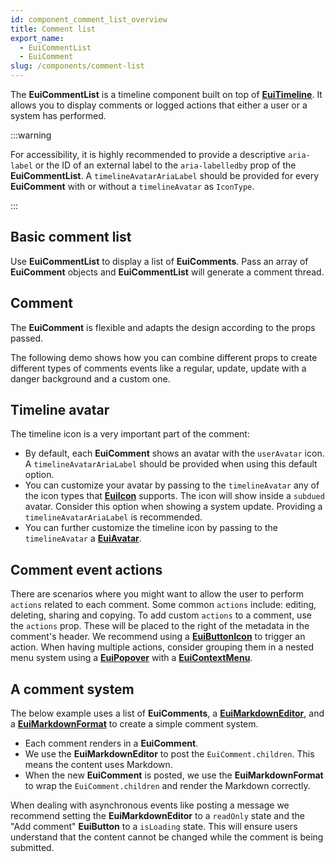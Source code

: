 ```yaml
---
id: component_comment_list_overview
title: Comment list
export_name:
  - EuiCommentList
  - EuiComment
slug: /components/comment-list
---
```


The **EuiCommentList** is a timeline component built on top of [**EuiTimeline**](#/display/timeline).
It allows you to display comments or logged actions that either a user or a system has performed.

:::warning

For accessibility, it is highly recommended to provide a descriptive `aria-label` or the ID of an external label
to the `aria-labelledby` prop of the **EuiCommentList**. A `timelineAvatarAriaLabel` should be provided
for every **EuiComment** with or without a `timelineAvatar` as `IconType`.

:::

## Basic comment list

Use **EuiCommentList** to display a list of **EuiComments**.
Pass an array of **EuiComment** objects and **EuiCommentList** will generate a comment thread.

<!-- TODO: Add basic example -->

## Comment

The **EuiComment** is flexible and adapts the design according to the props passed.

<!-- TODO: Add comment example and reintroduce highlight areas

1. `timelineAvatar`: Shows an avatar that should indicate who is the author of the comment.
   To customize, pass a `string` as a `EuiIcon['type']` or a a [**EuiAvatar**](#/display/avatar).
   Use in conjunction with `timelineAvatarAriaLabel` to pass an aria label to the avatar. If no avatar is provided,
   it will default to an avatar with a `userAvatar` icon.
2. `eventIcon`: Icon that shows before the username. Use in conjunction with `eventIconAriaLabel` to pass
   an aria label to the event icon.
3. `username`: Author of the comment.
4. `event`: Describes the event that took place.
5. `timestamp`: Time of occurrence of the event.
6. `actions`: Custom actions that the user can perform from the comment's header. When having multiple actions,
   consider grouping them in a nested menu system using a [**EuiPopover**](#/layout/popover) with
   a [**EuiContextMenu**](#/navigation/context-menu).
7. `children`: A user message or any custom component.
-->

The following demo shows how you can combine different props to create different types of comments events like
a regular, update, update with a danger background and a custom one.

<!-- TODO: Add interactive comment example -->

## Timeline avatar

The timeline icon is a very important part of the comment:

* By default, each **EuiComment** shows an avatar with the `userAvatar` icon. A `timelineAvatarAriaLabel` should
  be provided when using this default option.
* You can customize your avatar by passing to the `timelineAvatar` any of the icon types that
  [**EuiIcon**](#/display/icons) supports. The icon will show inside a `subdued` avatar. Consider this option when
  showing a system update. Providing a `timelineAvatarAriaLabel` is recommended.
* You can further customize the timeline icon by passing to the `timelineAvatar` a [**EuiAvatar**](#/display/avatar).

<!-- TODO: Add avatar example -->

## Comment event actions

There are scenarios where you might want to allow the user to perform `actions` related to each comment.
Some common `actions` include: editing, deleting, sharing and copying. To add custom `actions` to a comment,
use the `actions` prop. These will be placed to the right of the metadata in the comment's header. We recommend
using a [**EuiButtonIcon**](#/navigation/button) to trigger an action. When having multiple actions, consider
grouping them in a nested menu system using a [**EuiPopover**](#/layout/popover) with
a [**EuiContextMenu**](#/navigation/context-menu).

<!-- TODO: Add comment event actions example -->

## A comment system

The below example uses a list of **EuiComments**, a [**EuiMarkdownEditor**](#/editors-syntax/markdown-editor),
and a [**EuiMarkdownFormat**](#/editors-syntax/markdown-format) to create a simple comment system.

* Each comment renders in a **EuiComment**.
* We use the **EuiMarkdownEditor** to post the `EuiComment.children`. This means the content uses Markdown.
* When the new **EuiComment** is posted, we use the **EuiMarkdownFormat** to wrap the `EuiComment.children`
  and render the Markdown correctly.

When dealing with asynchronous events like posting a message we recommend setting the **EuiMarkdownEditor** to
a `readOnly` state and the "Add comment" **EuiButton** to a `isLoading` state. This will ensure users understand
that the content cannot be changed while the comment is being submitted.

<!-- TODO: Add comment system example -->
